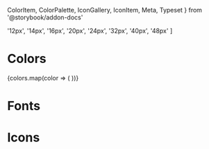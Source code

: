   ColorItem,
  ColorPalette,
  IconGallery,
  IconItem,
  Meta,
  Typeset
} from '@storybook/addon-docs'


  '12px',
  '14px',
  '16px',
  '20px',
  '24px',
  '32px',
  '40px',
  '48px'
]

<Meta title="Intro/Branding" />

# Colors

<ColorPalette>
  {colors.map(color => (
    <ColorItem
      key={color.key}
      title={color.variable}
      subtitle={color.name}
      colors={color.values}
    />
  ))}
</ColorPalette>

# Fonts

<Typeset fontSizes={fontSizes} fontFamily="Kontrapunkt" />

# Icons

<IconGallery>
  <IconItem name="add">
    <svg />
  </IconItem>
</IconGallery>
